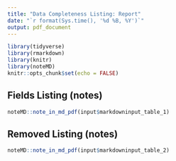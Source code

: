 ```yaml
---
title: "Data Completeness Listing: Report"
date: "`r format(Sys.time(), '%d %B, %Y')`"
output: pdf_document
---
```


```r
library(tidyverse)
library(rmarkdown)
library(knitr)
library(noteMD)
knitr::opts_chunk$set(echo = FALSE)
```

## Fields Listing (notes)

```r
noteMD::note_in_md_pdf(input$markdowninput_table_1)
```


## Removed Listing (notes)

```r
noteMD::note_in_md_pdf(input$markdowninput_table_2)
```


